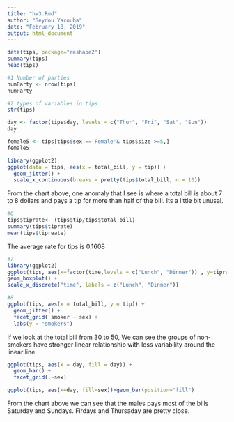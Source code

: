 ```yaml
---
title: "hw3.Rmd"
author: "Seydou Yacouba"
date: "February 18, 2019"
output: html_document
---
```

```r
data(tips, package="reshape2")
summary(tips)
head(tips)
```

```r
#1 Number of parties
numParty <- nrow(tips)
numParty
```
```r
#2 types of variables in tips
str(tips)

```
```r

day <- factor(tips$day, levels = c("Thur", "Fri", "Sat", "Sun"))
day

```
```r
female5 <- tips[tips$sex =='Female'& tips$size >=5,]
female5
```
```r
library(ggplot2)
ggplot(data = tips, aes(x = total_bill, y = tip)) +
  geom_jitter() +
  scale_x_continuous(breaks = pretty(tips$total_bill, n = 10))
```
From the chart above, one anomaly that I see is where a total bill is about 7 to 8 dollars and pays a tip for more than half of the bill. Its a little bit unusal. 

```r
#6
tips$tiprate<- (tips$tip/tips$total_bill)
summary(tips$tiprate)
mean(tips$tipreate)

```

The average rate for tips is 0.1608

```r
#7
library(ggplot2)
ggplot(tips, aes(x=factor(time,levels = c("Lunch", "Dinner")) , y=tiprate)) + 
geom_boxplot() + 
scale_x_discrete("time", labels = c("Lunch", "Dinner"))
```
```r
#8
ggplot(tips, aes(x = total_bill, y = tip)) +
  geom_jitter() +
  facet_grid( smoker ~ sex) +
  labs(y = "smokers")
```

If we look at the total bill from 30 to 50, We can see the groups of non-smokers have stronger linear relationship with less variability around the linear line.

```r
ggplot(tips, aes(x = day, fill = day)) +
  geom_bar() +
  facet_grid(.~sex)

ggplot(tips, aes(x=day, fill=sex))+geom_bar(position="fill")
```

From the chart above we can see that the males pays most of the bills Saturday and Sundays. Firdays and Thursaday are pretty close.



